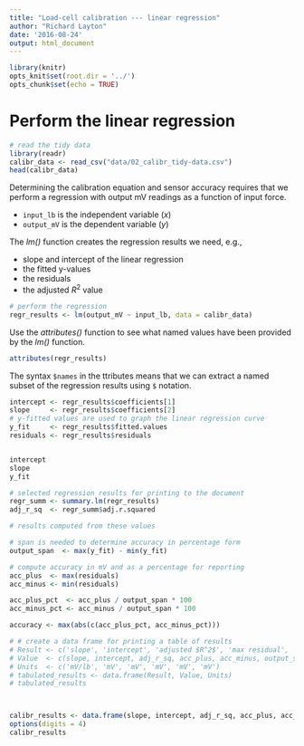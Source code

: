 ```yaml
---
title: "Load-cell calibration --- linear regression"
author: "Richard Layton"
date: '2016-08-24'
output: html_document
---
```


```r
library(knitr)
opts_knit$set(root.dir = '../')
opts_chunk$set(echo = TRUE)
```

# Perform the linear regression 

```r
# read the tidy data
library(readr)
calibr_data <- read_csv("data/02_calibr_tidy-data.csv")
head(calibr_data)
```

Determining the calibration equation and sensor accuracy requires that we perform a regression with output mV readings as a function of input force.   

- `input_lb` is the independent variable (*x*)
- `output_mV` is the dependent variable (*y*)

The *lm()* function creates the regression results we need, e.g., 

- slope and intercept of the linear regression
- the fitted y-values 
- the residuals 
- the adjusted $R^2$ value


```r
# perform the regression
regr_results <- lm(output_mV ~ input_lb, data = calibr_data)
```

Use the *attributes()* function to see what named values have been provided by the *lm()* function.

```r
attributes(regr_results)
```

The syntax `$names` in the ttributes means that we can extract a named subset of the regression results using `$` notation.  

<!-- STOPPED HERE -->

```r
intercept <- regr_results$coefficients[1]
slope     <- regr_results$coefficients[2]
# y-fitted values are used to graph the linear regression curve
y_fit     <- regr_results$fitted.values
residuals <- regr_results$residuals


intercept
slope
y_fit
```


```r

# selected regression results for printing to the document
regr_summ <- summary.lm(regr_results)
adj_r_sq  <- regr_summ$adj.r.squared

# results computed from these values

# span is needed to determine accuracy in percentage form
output_span  <- max(y_fit) - min(y_fit)

# compute accuracy in mV and as a percentage for reporting
acc_plus  <- max(residuals)
acc_minus <- min(residuals)

acc_plus_pct  <- acc_plus / output_span * 100
acc_minus_pct <- acc_minus / output_span * 100

accuracy <- max(abs(c(acc_plus_pct, acc_minus_pct)))

# # create a data frame for printing a table of results
# Result <- c('slope', 'intercept', 'adjusted $R^2$', 'max residual', 'min residual', 'output span')
# Value  <- c(slope, intercept, adj_r_sq, acc_plus, acc_minus, output_span)
# Units  <- c('mV/lb', 'mV', 'mV', 'mV', 'mV', 'mV')
# tabulated_results <- data.frame(Result, Value, Units)
# tabulated_results



calibr_results <- data.frame(slope, intercept, adj_r_sq, acc_plus, acc_minus, output_span, row.names = NULL)
options(digits = 4)
calibr_results
```



<br><br><br>
